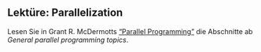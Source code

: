 ## Lektüre: Parallelization 

Lesen Sie in Grant R. McDermotts ["Parallel Programming"](https://raw.githack.com/uo-ec607/lectures/master/12-parallel/12-parallel.html#general_parallel_programming_topics) die Abschnitte ab *General parallel programming topics*.
